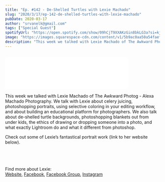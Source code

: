 ```yaml
---
title: "Ep. #142 - De-Shelled Turtles with Lexie Machado"
slug: "2020/3/17/ep-142-de-shelled-turtles-with-lexie-machado"
pubDate: 2020-03-17
author: "srvanelk@gmail.com"
tags: ["Special Guest"]
spotifyUrl: "https://open.spotify.com/show/09hCjT9XXAKzGin8bkLG3a?si=kjRZvQ1JTb6Ov3HVzSSlWA"
image: "https://images.squarespace-cdn.com/content/v1/5b9ac0aa50a54faef024c950/1584474075443-0IBA2761CIZ5IOR2S0U3/lexie_011.jpg?format=original"
description: "This week we talked with Lexie Machado of The Awkward Photog - Alexa Machado Photography. We talk with Lexie about celery juicing, photoshopping portraits, using selective coloring in your editing workflow, and about building an educational platform for photographers. We also talk about de-shelled turtle backgrounds, photoshopping blankets out from under kids, the ethics of drawing or dropping someone into a photo, and what exactly Lightroom do and what it different from photoshop."
---
```


<figure>
  <img src="https://images.squarespace-cdn.com/content/v1/5b9ac0aa50a54faef024c950/1584474075443-0IBA2761CIZ5IOR2S0U3/lexie_011.jpg?format=original" alt="" />
</figure>
<iframe class="embedly-embed" src="//cdn.embedly.com/widgets/media.html?src=https%3A%2F%2Fanchor.fm%2Fweddingphotohangover%2Fembed%2Fepisodes%2FEp--142---De-Shelled-Turtles-with-Lexie-Machado-ebk47## Q&A:display_name=Anchor+FM+Inc.&url=https%3A%2F%2Fanchor.fm%2Fweddingphotohangover%2Fepisodes%2FEp--142---De-Shelled-Turtles-with-Lexie-Machado-ebk47## Q&A:image=https%3A%2F%2Fd3t3ozftmdmh3i.cloudfront.net%2Fproduction%2Fpodcast_uploaded_episode400%2F805714%2F805714-1584473843467-267dcb0ee634a.jpg&key=61d05c9d54e8455ea7a9677c366be814&type=text%2Fhtml&schema=anchor&wmode=opaque" width="400" height="102" scrolling="no" title="Anchor FM Inc. embed" frameborder="0" allow="autoplay; fullscreen" allowfullscreen="true"></iframe>

This week we talked with Lexie Machado of The Awkward Photog - Alexa Machado Photography. We talk with Lexie about celery juicing, photoshopping portraits, using selective coloring in your editing workflow, and about building an educational platform for photographers. We also talk about de-shelled turtle backgrounds, photoshopping blankets out from under kids, the ethics of drawing or dropping someone into a photo, and what exactly Lightroom do and what it different from photoshop.

Check out some of Lexie’s fantastical portrait work (link to her website below).

<figure>
  <img src="https://images.squarespace-cdn.com/content/v1/5b9ac0aa50a54faef024c950/1584474320485-T6FJCDHQ14IQBZXXSJ6E/07c9142c-215e-44eb-b397-3bd2b476266e_rw_1200.jpg?format=original" alt="" />
</figure>
<figure>
  <img src="https://images.squarespace-cdn.com/content/v1/5b9ac0aa50a54faef024c950/1584474571477-2Y4UB0DTXO9SCVM67ERC/mermaid1.jpg?format=original" alt="" />
</figure>
<figure>
  <img src="https://images.squarespace-cdn.com/content/v1/5b9ac0aa50a54faef024c950/1584474321051-VPKKP9I2Q7JLTKL1H6FM/lexie_009.jpg?format=original" alt="" />
</figure>
<figure>
  <img src="https://images.squarespace-cdn.com/content/v1/5b9ac0aa50a54faef024c950/1584474334841-X0FAWEBP17N0F085A3V8/lexie_002.jpg?format=original" alt="" />
</figure>

Find more about Lexie:  
[Website](https://www.instagram.com/alexatheawkwardphotog/), [Facebook](https://www.facebook.com/A.M.photographygallery), [Facebook Group](https://www.facebook.com/groups/1795292953937595/), [Instagram](https://www.instagram.com/alexatheawkwardphotog/)
